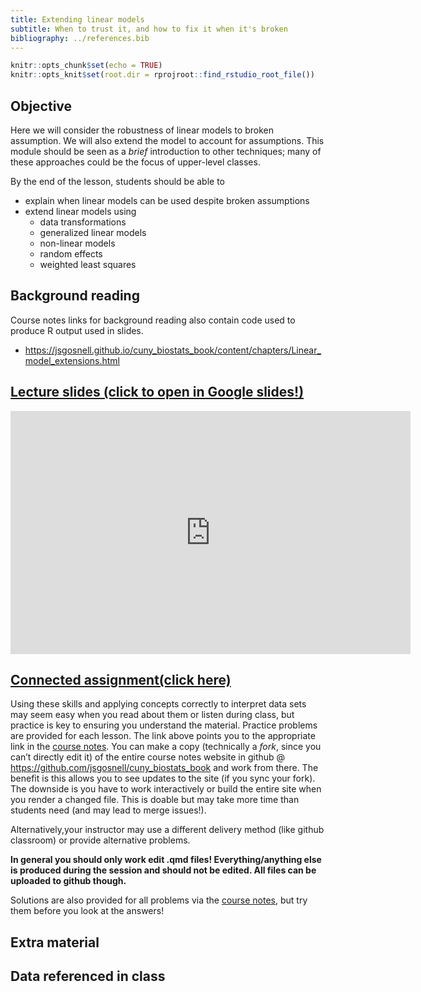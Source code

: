 ```yaml
---
title: Extending linear models
subtitle: When to trust it, and how to fix it when it's broken
bibliography: ../references.bib
---
```


<!-- COMMENT NOT SHOW IN ANY OUTPUT: Code chunk below sets overall defaults for .qmd file; these inlcude showing output by default and looking for files relative to .Rpoj file, not .qmd file, which makes putting filesin different folders easier  -->

```r
knitr::opts_chunk$set(echo = TRUE)
knitr::opts_knit$set(root.dir = rprojroot::find_rstudio_root_file())
```

## Objective

Here we will consider the robustness of linear models to broken
assumption. We will also extend the model to account for assumptions.
This module should be seen as a *brief* introduction to other
techniques; many of these approaches could be the focus of upper-level
classes.

By the end of the lesson, students should be able to

-   explain when linear models can be used despite broken assumptions
-   extend linear models using
    -   data transformations
    -   generalized linear models
    -   non-linear models
    -   random effects
    -   weighted least squares

## Background reading

Course notes links for background reading also contain code used to
produce R output used in slides.

-   [https://jsgosnell.github.io/cuny_biostats_book/content/chapters/Linear_model_extensions.html](https://jsgosnell.github.io/cuny_biostats_book/content/chapters/Linear_model_extensions.html){target="_blank"}

## [Lecture slides (click to open in Google slides!)](https://docs.google.com/presentation/d/1tAiUWnFGpD2l6VZ4Tf4ugtmU2CZmMutxBz7XVY7sdVs/edit?usp=sharing){target="_blank"}


```{=html}

<iframe src="https://docs.google.com/presentation/d/e/2PACX-1vSFKDgLmaYtbAUrN7HJHBuidVAZPJvlMEO9ZzbQYXwqEVz43EpNqQQFI8QoAxJBqVvWGsz-E_bDixWT/embed?start=false&loop=false&delayms=60000" frameborder="0" width="640" height="389" allowfullscreen="true" mozallowfullscreen="true" webkitallowfullscreen="true"></iframe>
```

## [Connected assignment(click here)](https://jsgosnell.github.io/cuny_biostats_book/content/practice_problems/10_Linear_model_extensions.html){target="_blank"}

Using these skills and applying concepts correctly to interpret data
sets may seem easy when you read about them or listen during class, but
practice is key to ensuring you understand the material. Practice
problems are provided for each lesson. The link above points you to the
appropriate link in the [course
notes](https://jsgosnell.github.io/cuny_biostats_book/){target="_blank"}.
You can make a copy (technically a *fork*, since you can't directly edit
it) of the entire course notes website in github \@
[https://github.com/jsgosnell/cuny_biostats_book](https://github.com/jsgosnell/cuny_biostats_book){target="_blank"}
and work from there. The benefit is this allows you to see updates to
the site (if you sync your fork). The downside is you have to work
interactively or build the entire site when you render a changed file.
This is doable but may take more time than students need (and may lead
to merge issues!).

Alternatively,your instructor may use a different delivery method (like
github classroom) or provide alternative problems.

**In general you should only work edit .qmd files! Everything/anything
else is produced during the session and should not be edited. All files
can be uploaded to github though.**

Solutions are also provided for all problems via the [course
notes](https://jsgosnell.github.io/cuny_biostats_book/){target="_blank"},
but try them before you look at the answers!

## Extra material

## Data referenced in class
